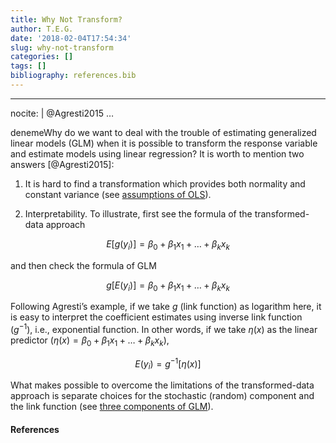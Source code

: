 ```yaml
---
title: Why Not Transform?
author: T.E.G.
date: '2018-02-04T17:54:34'
slug: why-not-transform
categories: []
tags: []
bibliography: references.bib
---
```


---
nocite: | 
  @Agresti2015
...

denemeWhy do we want to deal with the trouble of estimating generalized linear models (GLM) when it is possible to transform the response variable and estimate models using linear regression? It is worth to mention two answers [@Agresti2015]: 

1. It is hard to find a transformation which provides both normality and constant variance (see [assumptions of OLS](https://en.wikipedia.org/wiki/Ordinary_least_squares#Assumptions)). 

2. Interpretability. To illustrate, first see the formula of the transformed-data approach

$$E[g(y_i)]= \beta_0+\beta_1x_1 + \ldots+\beta_kx_k$$

and then check the formula of GLM

$$g[E(y_i)]= \beta_0+\beta_1x_1 + \ldots+\beta_kx_k$$

Following Agresti's example, if we take $g$ (link function) as logarithm here, it is easy to interpret the coefficient estimates using inverse link function ($g^{-1}$), i.e., exponential function. In other words, if we take $\eta(x)$ as the linear predictor ($\eta(x)=\beta_0+\beta_1x_1 + \ldots+\beta_kx_k$),

$$E(y_i)=g^{-1}[\eta(x)]$$

What makes possible to overcome the limitations of the transformed-data approach is separate choices for the stochastic (random) component and the link function (see [three components of GLM](https://en.wikipedia.org/wiki/Generalized_linear_model#Model_components)).

#### **References**

